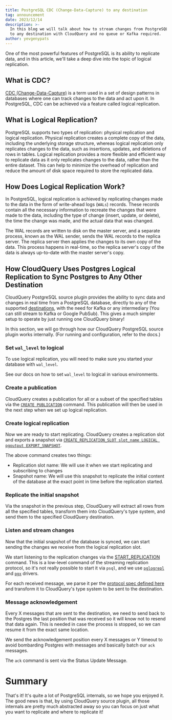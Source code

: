 ```yaml
---
title: PostgreSQL CDC (Change-Data-Capture) to any destination
tag: announcement
date: 2023/12/14
description: >-
  In this blog we will talk about how to stream changes from PostgreSQL
  to any destination with CloudQuery and no queue or Kafka required.
author: yevgenypats
---
```



<BlogHeader/>

One of the most powerful features of PostgreSQL is its ability to replicate data, and in this article, we'll take a deep dive into the topic of logical replication.

## What is CDC?

[CDC (Change-Data-Capture)](https://en.wikipedia.org/wiki/Change_data_capture) is a term used in a set of design patterns in databases where one can track changes to the data and act upon it.
In PostgreSQL, CDC can be achieved via a feature called logical replication.

## What is Logical Replication?

PostgreSQL supports two types of replication: physical replication and logical replication.
Physical replication creates a complete copy of the data, including the underlying storage structure,
whereas logical replication only replicates changes to the data, such as insertions, updates, and deletions of rows in tables.
Logical replication provides a more flexible and efficient way to replicate data as it only replicates changes to the data,
rather than the entire dataset. This can help to minimize the overhead of replication and reduce the amount of disk space required to store the replicated data.

## How Does Logical Replication Work?

In PostgreSQL, logical replication is achieved by replicating changes made to the data in the form of write-ahead logs (`WALs`) records.
These records contain all the necessary information to recreate the changes that were made to the data,
including the type of change (insert, update, or delete),
the time the change was made, and the actual data that was changed.

The WAL records are written to disk on the master server,
and a separate process, known as the WAL sender, sends the WAL records to the replica server.
The replica server then applies the changes to its own copy of the data.
This process happens in real-time, so the replica server's copy of the data is always up-to-date with the master server's copy.

## How CloudQuery Uses Postgres Logical Replication to Sync Postgres to Any Other Destination

CloudQuery PostgreSQL source plugin provides the ability to sync data and changes in real time from a PostgreSQL database, directly to any
of the supported [destinations](https://www.cloudquery.io/docs/plugins/destinations/overview), with the need for Kafka or any intermediary (You can still stream to Kafka or Google PubSub).
This gives a much simpler setup to operate by just running one CloudQuery binary!

In this section, we will go through how our CloudQuery PostgreSQL source plugin works internally. (For running and configuration, refer to the docs.)

### Set `wal_level` to logical

To use logical replication, you will need to make sure you started your database with `wal_level`.

See our docs on how to set `wal_level` to logical in various environments.

### Create a publication

CloudQuery creates a publication for all or a subset of the specified tables via the [`CREATE PUBLICATION`](https://www.postgresql.org/docs/current/sql-createpublication.html) command.
This publication will then be used in the next step when we set up logical replication.

### Create logical replication

Now we are ready to start replicating. CloudQuery creates a replication slot and exports a snapshot via [`CREATE_REPLICATION_SLOT slot_name LOGICAL pgoutput EXPORT_SNAPSHOT`](https://www.postgresql.org/docs/current/protocol-replication.html).

The above command creates two things:

- Replication slot name: We will use it when we start replicating and subscribing to changes
- Snapshot name: We will use this snapshot to replicate the initial content of the database at the exact point in time before the replication started.

### Replicate the initial snapshot

Via the snapshot in the previous step, CloudQuery will extract all rows from all the specified tables, transform them into
CloudQuery's type system, and send them to the specified CloudQuery destination.

### Listen and stream changes

Now that the initial snapshot of the database is synced, we can start sending the changes we receive from the logical replication slot.

We start listening to the replication changes via the [START_REPLICATION](https://www.postgresql.org/docs/current/protocol-replication.html) command.
This is a low-level command of the streaming replication protocol, so it's not really possible to start it via
`psql`, and we use [`pglogrepl`](https://github.com/jackc/pglogrepl) and [`pgx`](https://github.com/jackc/pgx) drivers.

For each received message, we parse it per the [protocol spec defined here](https://www.postgresql.org/docs/current/protocol-logical-replication.html#PROTOCOL-LOGICAL-MESSAGES) and transform
it to CloudQuery's type system to be sent to the destination.

### Message acknowledgement

Every X messages that are sent to the destination, we need to send back to the Postgres the last position that was received so
it will know not to resend that data again. This is needed in case the process is stopped, so we can resume it from the exact same location.

We send the acknowledgement position every X messages or Y timeout to avoid bombarding Postgres with messages and basically batch our `ack` messages.

The `ack` command is sent via the Status Update Message.

# Summary

That's it! It's quite a lot of PostgreSQL internals, so we hope you enjoyed it. The good news is that, by using CloudQuery source plugin,
all those internals are pretty much abstracted away so you can focus on just what you want to replicate and where to replicate it!